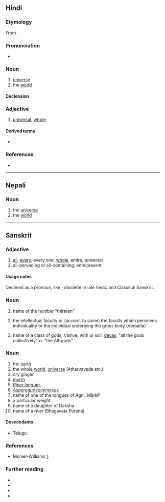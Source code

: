 ==Hindi==

===Etymology===
From {{bor|hi|sa|विश्व|tr=víśva}}.

===Pronunciation===
* {{hi-IPA}}

===Noun===
{{hi-noun|g=m|ur=وشوه}}

# [[universe]]
# the [[world]]
#: {{syn|hi|दुनिया|जग}}

====Declension====
{{hi-noun-c-m}}

===Adjective===
{{hi-adj|ur=وشوه}}

# [[universal]], [[whole]]
#: {{syn|hi|वैश्विक}}

====Derived terms====
* {{l|hi|विश्वयुद्ध}}

===References===
* {{R:hi:McGregor}}

----

==Nepali==

===Noun===
{{ne-noun|pron=बिस्सो,बिस्स्व}}

# the [[universe]]
# the [[world]]

----

==Sanskrit==

===Adjective===
{{head|sa|adjective|sc=Deva|tr=víśva}}

# [[all]], [[every]], every one; [[whole]], entire, universal
# all-pervading or all-containing, omnipresent

====Usage notes====
Declined as a pronoun, like {{m|sa|सर्व}}; obsolete in late Vedic and Classical Sanskrit.

===Noun===
{{sa-noun|tr=víśva|g=m}}

# name of the number "thirteen"
# {{lb|sa|philosophy}} the intellectual faculty or (accord. to some) the faculty which perceives individuality or the individual underlying the gross body (Vedanta)
# name of a class of gods, Vishve, with or scil. [[deva|devas]], "all the gods collectively" or "the All-gods"

===Noun===
{{sa-noun|g=f|tr=víśva}}

# the [[earth]]
# the whole [[world]], [[universe]] (Atharvaveda etc.)
# dry ginger
# [[myrrh]]
# ''[[Piper longum]]'', {{vern|Indian long pepper}}
# ''[[Asparagus racemosus]]''
# name of one of the tongues of Agni, MârkP
# a particular weight
# name of a daughter of Daksha
# name of a river (Bhagavata Purana)

====Descendants====
* Telugu: {{l|te|విశ్వము}}

===References===
* Monier-Williams [http://flaez.ch/cgi-bin/mw.pl?query=vizva]

===Further reading===
* {{pedialite|Piper longum}}
* {{specieslite|Piper longum}}
* {{pedialite|Asparagus racemosus}}
* {{specieslite|Asparagus}}